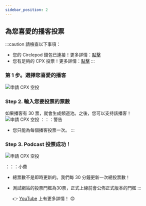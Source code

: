 ```yaml
---
sidebar_position: 2
---
```


## 為您喜愛的播客投票

:::caution 請檢查以下事項：

- 您的 Circlepod 錢包已連接！更多詳情：[點擊](/docs/wallet/connect-wallet)
- 您有足夠的 CPX 投票！更多詳情：[點擊](/docs/wallet/airdrop)
:::

### 第 1 步。選擇您喜愛的播客

![申請 CPX 空投](/img/event/vote/choose-to-vote.png)

### Step 2. 輸入您要投票的票數

如果播客有 30 票，就會生成頻道池。之後，您可以支持該播客！
![申請 CPX 空投](/img/event/vote/ticket.png)
：：：警告

- 您只能為每個播客投票一次。
:::

### Step 3. Podcast 投票成功！

![申請 CPX 空投](/img/event/vote/vote-successfully.png)

：：：小費
- 總票數不是即時更新的。我們每 30 分鐘更新一次總投票數！
- 測試網站的投票門檻為30票，正式上線前會公佈正式版本的門檻
:::

  👉 [YouTube](https://www.youtube.com/watch?v=AtLtVVqO7Gc) 上有更多詳情！ 😍